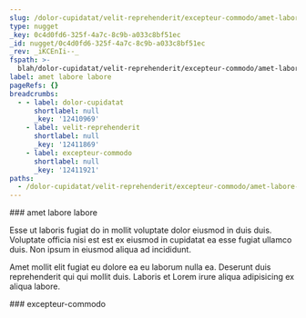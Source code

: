 ```yaml
---
slug: /dolor-cupidatat/velit-reprehenderit/excepteur-commodo/amet-labore-labore
type: nugget
_key: 0c4d0fd6-325f-4a7c-8c9b-a033c8bf51ec
_id: nugget/0c4d0fd6-325f-4a7c-8c9b-a033c8bf51ec
_rev: _iKCEnIi--_
fspath: >-
  blah/dolor-cupidatat/velit-reprehenderit/excepteur-commodo/amet-labore-labore.md
label: amet labore labore
pageRefs: {}
breadcrumbs:
  - - label: dolor-cupidatat
      shortlabel: null
      _key: '12410969'
    - label: velit-reprehenderit
      shortlabel: null
      _key: '12411869'
    - label: excepteur-commodo
      shortlabel: null
      _key: '12411921'
paths:
  - /dolor-cupidatat/velit-reprehenderit/excepteur-commodo/amet-labore-labore
---
```


<NuggetArea>
<Nugget slug="/dolor-cupidatat/velit-reprehenderit/excepteur-commodo/amet-labore-labore" type="nugget" _key="0c4d0fd6-325f-4a7c-8c9b-a033c8bf51ec" _id="nugget/0c4d0fd6-325f-4a7c-8c9b-a033c8bf51ec" _rev="_iKCEnIi--_" fspath="blah/dolor-cupidatat/velit-reprehenderit/excepteur-commodo/amet-labore-labore.md" label="amet labore labore" paths="/dolor-cupidatat/velit-reprehenderit/excepteur-commodo/amet-labore-labore">
<NuggetBody>
### amet labore labore

Esse ut laboris fugiat do in mollit voluptate dolor eiusmod in duis duis. Voluptate officia nisi est est ex eiusmod in cupidatat ea esse fugiat ullamco duis. Non ipsum in eiusmod aliqua ad incididunt.

Amet mollit elit fugiat eu dolore ea eu laborum nulla ea. Deserunt duis reprehenderit qui qui mollit duis. Laboris et Lorem irure aliqua adipisicing ex aliqua labore.

</NuggetBody>
<Breadcrumbs>
<Crumbs>
<Crumb _key="12410969" label="dolor-cupidatat" /><Crumb _key="12411869" label="velit-reprehenderit" /><Crumb _key="12411921" label="excepteur-commodo" />
</Crumbs>
</Breadcrumbs>
</Nugget>

<NuggetsInbound>
</NuggetsInbound>
<NuggetsOutbound>
</NuggetsOutbound>
</NuggetArea>
<PassagesInbound>
<Passage direction="inbound" type="passage" _key="12411921" _id="passage/12411921" _rev="_iKCEnIi---" label="excepteur-commodo" passage="excepteur-commodo" fspath="blah/dolor-cupidatat/velit-reprehenderit/excepteur-commodo" paths="/dolor-cupidatat/velit-reprehenderit/excepteur-commodo" slug="/dolor-cupidatat/velit-reprehenderit/excepteur-commodo">
<NuggetBody>
### excepteur-commodo

</NuggetBody>
<Breadcrumbs>
<Crumbs>
<Crumb _key="12410969" label="dolor-cupidatat" /><Crumb _key="12411869" label="velit-reprehenderit" />
</Crumbs>
</Breadcrumbs>
</Passage>

</PassagesInbound>
<PassagesOutbound>
</PassagesOutbound>